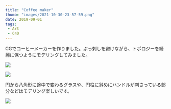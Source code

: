 ```yaml
---
title: "Coffee maker"
thumb: "images/2021-10-30-23-57-59.png"
date: 2019-09-01
tags:
 - Art
 - C4D
---
```


CGでコーヒーメーカーを作りました。ぶっ刺しを避けながら、トポロジーを綺麗に保つようにモデリングしてみました。

![](images/2021-10-30-23-57-59.png)

![](images/2021-10-30-23-58-04.png)

円から八角形に途中で変わるグラスや、円柱に斜めにハンドルが刺さっている部分などはモデリング楽しいです。

![](images/2021-10-30-23-58-10.png)
